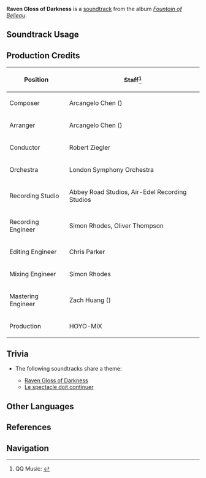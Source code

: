 {{Soundtrack Infobox
|image          = Fountain of Belleau.png
|album          = Fountain of Belleau
|disc           = 1
|number         = 23
|featured       = 
|featured2      = 
|featured3      = 
|featured_disc  = 
|featured_disc2 = 
|featured_disc3 = 
|youtube_id     = t2THfnfXAsg
|spotify_id     = 4ySrzWOk8vq1SgfwQx36JV
|previous       = Where All Waters Converge
|next           = Le spectacle doit continuer
}}
'''Raven Gloss of Darkness''' is a [[soundtrack]] from the album ''[[Fountain of Belleau]]''.

==Soundtrack Usage==
{{Soundtrack Usage
|quest    = Calamitous Tread
|location = Fountain of Lucine//night;;Marcotte Station//night;;Opera Epiclese//night;;Elton Trench//gramophone;;Salacia Plain//gramophone
|domain   = 
}}

==Production Credits==
{| class="wikitable"
! Position
! Staff<ref>QQ Music: [https://y.qq.com/n/ryqq/songDetail/0037MVoS36KuCX {{zh|暮夜的柔光 Raven Gloss of Darkness}}]</ref>
|-
! Composer
| Arcangelo Chen ({{zh|陈子敏}})
|-
! Arranger
| Arcangelo Chen ({{zh|陈子敏}})
|-
! Conductor
| Robert Ziegler
|-
! Orchestra
| London Symphony Orchestra
|-
! Recording Studio
| Abbey Road Studios, Air-Edel Recording Studios
|-
! Recording Engineer
| Simon Rhodes, Oliver Thompson
|-
! Editing Engineer
| Chris Parker
|-
! Mixing Engineer
| Simon Rhodes
|-
! Mastering Engineer
| Zach Huang ({{zh|黄巍}})
|-
! Production
| HOYO-MiX
|}
<!--
==Videos==
<gallery>
</gallery>
-->

==Trivia==
* <section begin="FountainOfLucineTheme2" />The following soundtracks share a theme:
** [[Raven Gloss of Darkness]]
** [[Le spectacle doit continuer]] <section end="FountainOfLucineTheme2" />

==Other Languages==
{{Other Languages
|en      = Raven Gloss of Darkness
|zhs     = 暮夜的柔光
|zhs_rm  = Mùyè de Róuguāng
|zhs_tl  = Soft Glow of Dusk
|ja      = 暮夜の柔光
|ja_rm   = Boya no Juukou{{Assumed}}
|ja_tl   = 
}}

==References==
{{Reflist}}

==Navigation==
{{Soundtrack Navbox|Fountain of Belleau}}